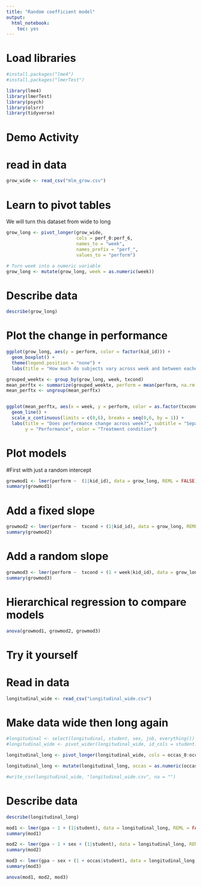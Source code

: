 ```yaml
---
title: "Random coefficient model"
output: 
  html_notebook:
    toc: yes
---
```


# Load libraries
```r

#install.packages("lme4")
#install.packages("lmerTest")

library(lme4)
library(lmerTest)
library(psych)
library(olsrr)
library(tidyverse)
```


# Demo Activity

# read in data
```r
grow_wide <- read_csv("mlm_grow.csv")
```
# Learn to pivot tables
We will turn this dataset from wide to long
```r
grow_long <- pivot_longer(grow_wide, 
                          cols = perf_0:perf_6, 
                          names_to = "week", 
                          names_prefix = "perf_", 
                          values_to = "perform")

# Turn week into a numeric variable
grow_long <- mutate(grow_long, week = as.numeric(week))

```

# Describe data
```r
describe(grow_long)
```
# Plot the change in performance
```r
ggplot(grow_long, aes(y = perform, color = factor(kid_id))) +
  geom_boxplot() +
  theme(legend.position = "none") + 
  labs(title = "How much do subjects vary across week and between eachother")
```


```r
grouped_weektx <- group_by(grow_long, week, txcond)
mean_perftx <- summarize(grouped_weektx, perform = mean(perform, na.rm = TRUE))
mean_perftx <- ungroup(mean_perftx)


ggplot(mean_perftx, aes(x = week, y = perform, color = as.factor(txcond))) +
  geom_line() +
  scale_x_continuous(limits = c(0,6), breaks = seq(0,6, by = 1)) +
  labs(title = "Does performance change across week?", subtitle = "Separated by treatment condition", 
       y = "Performance", color = "Treatment condition")
```








# Plot models
#First with just a random intercept
```r
growmod1 <- lmer(perform ~  (1|kid_id), data = grow_long, REML = FALSE)
summary(growmod1)
```

# Add a fixed slope
```r

growmod2 <- lmer(perform ~  txcond + (1|kid_id), data = grow_long, REML = FALSE)
summary(growmod2)
```

# Add a random slope
```r
growmod3 <- lmer(perform ~  txcond + (1 + week|kid_id), data = grow_long, REML = FALSE)
summary(growmod3)
```

# Hierarchical regression to compare models
```r
anova(growmod1, growmod2, growmod3)
```

# Try it yourself


# Read in data
```r
longitudinal_wide <- read_csv("Longitudinal_wide.csv")
```


# Make data wide then long again
```r

#longitudinal <- select(longitudinal, student, sex, job, everything())
#longitudinal_wide <- pivot_wider(longitudinal_wide, id_cols = student:job, names_from = occas, names_prefix = "occas_", values_from = gpa)

longitudinal_long <- pivot_longer(longitudinal_wide, cols = occas_0:occas_5, names_to = "occas", names_prefix = "occas_", values_to = "gpa")

longitudinal_long <- mutate(longitudinal_long, occas = as.numeric(occas))

```

```r
#write_csv(longitudinal_wide, "longitudinal_wide.csv", na = "")
```


# Describe data 
```r
describe(longitudinal_long)
```



```r
mod1 <- lmer(gpa ~ 1 + (1|student), data = longitudinal_long, REML = FALSE)
summary(mod1)
```


```r
mod2 <- lmer(gpa ~ 1 + sex + (1|student), data = longitudinal_long, REML = FALSE)
summary(mod2)
```

```r
mod3 <- lmer(gpa ~ sex + (1 + occas|student), data = longitudinal_long, REML = FALSE)
summary(mod3)
```

```r
anova(mod1, mod2, mod3)
```

